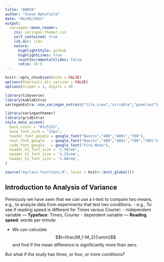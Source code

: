 ```yaml
---
title: "ANOVA"
author: "Steve Mansfield"
date: "04/09/2023"
output:
  xaringan::moon_reader:
    css: xaringan-themer.css
    self_contained: true
    lib_dir: libs
    nature:
      highlightStyle: github
      highlightLines: true
      countIncrementalSlides: false
      ratio: 16:9
---
```

<style type="text/css">
.smaller { font-size: 90%}
table { font-size: 80%}
td { padding: 0ex}
</style>
```r
knitr::opts_chunk$set(echo = FALSE)
options(htmltools.dir.version = FALSE)
options(scipen = 1, digits = 4)

library(tidyverse)
library(kableExtra)
xaringanExtra::use_xaringan_extra(c("tile_view","scribble","panelset"))

library(xaringanthemer)
library(gridExtra)
style_mono_accent(
  base_color = "#1c5253",
  base_font_size = "25px",
  header_font_google = google_font("Nunito","400","400i","700"),
  text_font_google   = google_font("Nunito","400","400i","700","700i"),
  code_font_google   = google_font("Fira Mono"),
  header_h1_font_size = '2.50rem',
  header_h2_font_size = '1.25rem',
  header_h3_font_size = '1.00rem',
)

```


```r
source("myclass-functions.R", local = knitr::knit_global())
```
$\newcommand\sem{\sigma_{\scriptscriptstyle \!M}}$
$\newcommand\sm{s_{\scriptscriptstyle M}}$
$\newcommand\smd{s_{\scriptscriptstyle M_D}}$
$\newcommand\tc{t_\text{crit}}$
$\newcommand\smm{s_{\scriptscriptstyle M_1-M_2}}$
$\newcommand\pv{s^2_p}$

## Introduction to Analysis of Variance
Previously we have seen that we can use a t-test to compare two means, e.g.,
to analyze data from experiments that test two conditions.
- e.g., To see if reading speed is different for Times versus Courier:
  - independent variable — __Typeface__: Times, Courier
  - dependent variable — __Reading speed__:  words per minute
  
- We can calculate
$$t=\frac{M_1-M_2}{\smm}$$
and find if the mean difference is significantly more than zero.

But what if the study has three, or four, or more conditions?